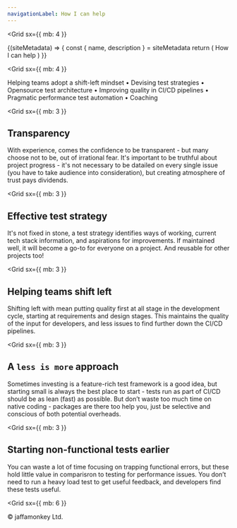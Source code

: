 ```yaml
---
navigationLabel: How I can help
---
```

<Grid
  sx={{
    mb: 4
  }}
>

<SiteMetaData>
  {(siteMetadata) => {
    const { name, description } = siteMetadata
    return (
      <Fragment>
        <Heading variant="styles.h1">How I can help</Heading>
      </Fragment>
    )
  }}
</SiteMetaData>
</Grid>

<Grid
  sx={{
    mb: 4
  }}
><Box>

<Message variant='secondary'>Helping teams adopt a shift-left mindset &#8226; Devising test strategies &#8226; Opensource test architecture &#8226; Improving quality in CI/CD pipelines &#8226; Pragmatic performance test automation &#8226; Coaching</Message> 
 
</Box>
</Grid>

<Grid
  sx={{
    mb: 3
  }}
>
<Box>

## Transparency

With experience, comes the confidence to be transparent - but many choose not to be, out of irrational fear. It's important to be truthful about project progress - it's not necessary to be datailed on every single issue (you have to take audience into consideration), but creating atmosphere of trust pays dividends.
</Box>
</Grid>

<Grid
  sx={{
    mb: 3
  }}
>
<Box>

## Effective test strategy

It's not fixed in stone, a test strategy identifies ways of working, current tech stack information, and aspirations for improvements. If maintained well, it will become a go-to for everyone on a project. And reusable for other projects too!
</Box>
</Grid>

<Grid
  sx={{
    mb: 3
  }}
>
<Box>

## Helping teams shift left

Shifting left with mean putting quality first at all stage in the development cycle, starting at requirements and design stages. This maintains the quality of the input for developers, and less issues to find further down the CI/CD pipelines.  

</Box>
</Grid>

<Grid
  sx={{
    mb: 3
  }}
>
<Box>

## A `less is more` approach

Sometimes investing is a feature-rich test framework is a good idea, but starting small is always the best place to start - tests run as part of CI/CD should be as lean (fast) as possible. But don’t waste too much time on native coding - packages are there too help you, just be selective and conscious of both potential overheads.
</Box>
</Grid>

<Grid
  sx={{
    mb: 3
  }}
>
<Box>

## Starting non-functional tests earlier

You can  waste a lot of time focusing on trapping functional errors, but these hold little value in comparisron to testing for performance issues. You don’t need to run a heavy load test to get useful feedback, and developers find these tests useful.
</Box>
</Grid>

<Grid
  sx={{
    mb: 6
  }}
>
  <Box p={1}>
    &copy; jaffamonkey Ltd.
  </Box>
</Grid>